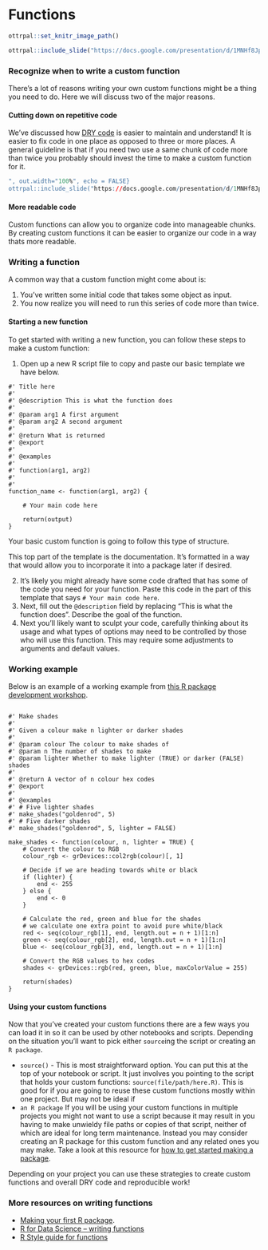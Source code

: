 
# Functions

```r
ottrpal::set_knitr_image_path()
```

```r
ottrpal::include_slide("https://docs.google.com/presentation/d/1MNHf8JpolaEP_vQ_kB-1xRBF9wo3haCArRu117hBoHA/edit#slide=id.g21a84b32106_0_53")
```

### Recognize when to write a custom function

There's a lot of reasons writing your own custom functions might be a thing you need to do. Here we will discuss two of the major reasons.

#### Cutting down on repetitive code

We've discussed how [DRY code](https://hutchdatascience.org/Tools_for_Reproducible_Workflows_in_R/reproducible-code.html#is-dry-dont-repeat-yourself) is easier to maintain and understand! It is easier to fix code in one place as opposed to three or more places. A general guideline is that if you need two use a same chunk of code more than twice you probably should invest the time to make a custom function for it.

```r
", out.width="100%", echo = FALSE}
ottrpal::include_slide("https://docs.google.com/presentation/d/1MNHf8JpolaEP_vQ_kB-1xRBF9wo3haCArRu117hBoHA/edit#slide=id.g341450bc187_100_5")
```

#### More readable code

Custom functions can allow you to organize code into manageable chunks.
By creating custom functions it can be easier to organize our code in a way thats more readable.


### Writing a function

A common way that a custom function might come about is:

1. You've written some initial code that takes some object as input.
2. You now realize you will need to run this series of code more than twice.


#### Starting a new function

To get started with writing a new function, you can follow these steps to make a custom function:

1. Open up a new R script file to copy and paste our basic template we have below.
```
#' Title here
#'
#' @description This is what the function does
#'
#' @param arg1 A first argument
#' @param arg2 A second argument
#'
#' @return What is returned
#' @export
#'
#' @examples
#'
#' function(arg1, arg2)
#'
#'
function_name <- function(arg1, arg2) {

    # Your main code here

    return(output)
}
```
Your basic custom function is going to follow this type of structure.


This top part of the template is the documentation. It's formatted in a way that would allow you to incorporate it into a package later if desired.

2. It's likely you might already have some code drafted that has some of the code you need for your function. Paste this code in the part of this template that says `# Your main code here`.
3. Next, fill out the `@description` field by replacing "This is what the function does". Describe the goal of the function.
4. Next you'll likely want to sculpt your code, carefully thinking about its usage  and what types of options may need to be controlled by those who will use this function. This may require some adjustments to arguments and default values.

### Working example

Below is an example of a working example from [this R package development workshop](https://combine-australia.github.io/r-pkg-dev/functions.html).
```

#' Make shades
#'
#' Given a colour make n lighter or darker shades
#'
#' @param colour The colour to make shades of
#' @param n The number of shades to make
#' @param lighter Whether to make lighter (TRUE) or darker (FALSE) shades
#'
#' @return A vector of n colour hex codes
#' @export
#'
#' @examples
#' # Five lighter shades
#' make_shades("goldenrod", 5)
#' # Five darker shades
#' make_shades("goldenrod", 5, lighter = FALSE)

make_shades <- function(colour, n, lighter = TRUE) {
    # Convert the colour to RGB
    colour_rgb <- grDevices::col2rgb(colour)[, 1]

    # Decide if we are heading towards white or black
    if (lighter) {
        end <- 255
    } else {
        end <- 0
    }

    # Calculate the red, green and blue for the shades
    # we calculate one extra point to avoid pure white/black
    red <- seq(colour_rgb[1], end, length.out = n + 1)[1:n]
    green <- seq(colour_rgb[2], end, length.out = n + 1)[1:n]
    blue <- seq(colour_rgb[3], end, length.out = n + 1)[1:n]

    # Convert the RGB values to hex codes
    shades <- grDevices::rgb(red, green, blue, maxColorValue = 255)

    return(shades)
}
```

#### Using your custom functions

Now that you've created your custom functions there are a few ways you can load it in so it can be used by other notebooks and scripts. Depending on the situation you'll want to pick either `source`ing the script or creating an `R package`.

- `source()` - This is most straightforward option. You can put this at the top of your notebook or script. It just involves you pointing to the script that holds your custom functions: `source(file/path/here.R)`. This is good for if you are going to reuse these custom functions mostly within one project. But may not be ideal if
- `an R package` If you will be using your custom functions in multiple projects you might not want to use a script because it may result in you having to make unwieldy file paths or copies of that script, neither of which are ideal for long term maintenance. Instead you may consider creating an R package for this custom function and any related ones you may make. Take a look at this resource for [how to get started making a package](https://tinyheero.github.io/jekyll/update/2015/07/26/making-your-first-R-package.html).

Depending on your project you can use these strategies to create custom functions and overall DRY code and reproducible work!

### More resources on writing functions

- [Making your first R package](https://tinyheero.github.io/jekyll/update/2015/07/26/making-your-first-R-package.html).
- [R for Data Science -- writing functions](https://r4ds.had.co.nz/functions.html)
- [R Style guide for functions](https://style.tidyverse.org/functions.html)
